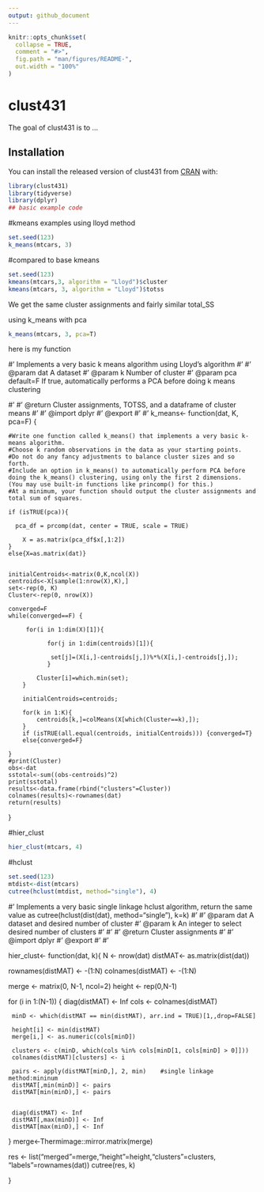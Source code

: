 ```yaml
---
output: github_document
---
```


<!-- README.md is generated from README.Rmd. Please edit that file -->

```r
knitr::opts_chunk$set(
  collapse = TRUE,
  comment = "#>",
  fig.path = "man/figures/README-",
  out.width = "100%"
)
```

# clust431

<!-- badges: start -->
<!-- badges: end -->

The goal of clust431 is to ...

## Installation

You can install the released version of clust431 from [CRAN](https://CRAN.R-project.org) with:

```r
library(clust431)
library(tidyverse)
library(dplyr)
## basic example code
```





#kmeans examples using lloyd method
```r
set.seed(123)
k_means(mtcars, 3)
```
#compared to base kmeans

```r
set.seed(123)
kmeans(mtcars,3, algorithm = "Lloyd")$cluster
kmeans(mtcars, 3, algorithm = "Lloyd")$totss
```

We get the same cluster assignments and fairly similar total_SS


using k_means with pca
```r
k_means(mtcars, 3, pca=T)
```

here is my function

#' Implements a very basic k means algorithm using Lloyd's algorithm
#'
#' @param dat A dataset
#' @param k Number of cluster
#' @param pca default=F If true, automatically performs a PCA before doing k means clustering

#'
#' @return Cluster assignments, TOTSS, and a dataframe of cluster means
#'
#' @import dplyr
#' @export
#'
#'
k_means<- function(dat, K, pca=F) {

    #Write one function called k_means() that implements a very basic k-means algorithm.
    #Choose k random observations in the data as your starting points.
    #Do not do any fancy adjustments to balance cluster sizes and so forth.
    #Include an option in k_means() to automatically perform PCA before doing the k_means() clustering, using only the first 2 dimensions. (You may use built-in functions like princomp() for this.)
    #At a minimum, your function should output the cluster assignments and total sum of squares.

    if (isTRUE(pca)){

      pca_df = prcomp(dat, center = TRUE, scale = TRUE)

        X = as.matrix(pca_df$x[,1:2])
    }
    else{X=as.matrix(dat)}


    initialCentroids<-matrix(0,K,ncol(X))
    centroids<-X[sample(1:nrow(X),K),]
    set<-rep(0, K)
    Cluster<-rep(0, nrow(X))

    converged=F
    while(converged==F) {

         for(i in 1:dim(X)[1]){

               for(j in 1:dim(centroids)[1]){

                set[j]=(X[i,]-centroids[j,])%*%(X[i,]-centroids[j,]);
               }

            Cluster[i]=which.min(set);
        }

        initialCentroids=centroids;

        for(k in 1:K){
            centroids[k,]=colMeans(X[which(Cluster==k),]);
        }
        if (isTRUE(all.equal(centroids, initialCentroids))) {converged=T}
        else{converged=F}

    }
    #print(Cluster)
    obs<-dat
    sstotal<-sum((obs-centroids)^2)
    print(sstotal)
    results<-data.frame(rbind("clusters"=Cluster))
    colnames(results)<-rownames(dat)
    return(results)
}


#hier_clust

```r
hier_clust(mtcars, 4)

```


#hclust

```r
set.seed(123)
mtdist<-dist(mtcars)
cutree(hclust(mtdist, method="single"), 4)
```


#' Implements a very basic single linkage hclust algorithm, return the same value as  cutree(hclust(dist(dat), method="single"), k=k)
#'
#' @param dat A dataset and desired number of cluster
#' @param k An integer to select desired number of clusters
#'
#'
#' @return Cluster assignments
#'
#' @import dplyr
#' @export
#'
#'

hier_clust<- function(dat, k){
N <- nrow(dat)
distMAT<- as.matrix(dist(dat))


 rownames(distMAT) <- -(1:N)
 colnames(distMAT) <- -(1:N)


 merge <- matrix(0, N-1, ncol=2)
 height <- rep(0,N-1)

 for (i in 1:(N-1)) {
     diag(distMAT) <- Inf
     cols <- colnames(distMAT)

     minD <- which(distMAT == min(distMAT), arr.ind = TRUE)[1,,drop=FALSE]

     height[i] <- min(distMAT)
     merge[i,] <- as.numeric(cols[minD])

     clusters <- c(minD, which(cols %in% cols[minD[1, cols[minD] > 0]]))
     colnames(distMAT)[clusters] <- i

     pairs <- apply(distMAT[minD,], 2, min)    #single linkage  method:mininum
     distMAT[,min(minD)] <- pairs
     distMAT[min(minD),] <- pairs


     diag(distMAT) <- Inf
     distMAT[,max(minD)] <- Inf
     distMAT[max(minD),] <- Inf

 }
 merge<-Thermimage::mirror.matrix(merge)

 res <- list("merged"=merge,"height"=height,"clusters"=clusters, "labels"=rownames(dat))
 cutree(res, k)



}


